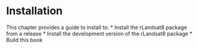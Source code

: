 # Installation
This chapter provides a guide to install to:
* Install the rLandsat8 package from a release
* Install the development version of the rLandsat8 package
* Build this book
